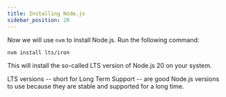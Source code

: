 ```yaml
---
title: Installing Node.js
sidebar_position: 20
---
```


Now we will use `nvm` to install Node.js. Run the following command:

```bash
nvm install lts/iron
```

This will install the so-called LTS version of Node.js 20 on your system.

LTS versions -- short for Long Term Support -- are good Node.js versions
to use because they are stable and supported for a long time.
